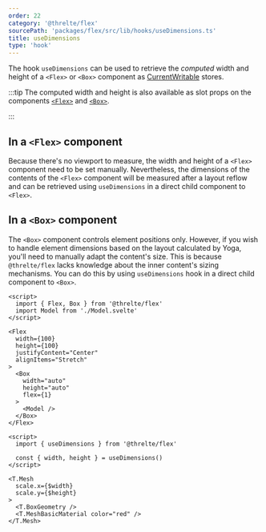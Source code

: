 ```yaml
---
order: 22
category: '@threlte/flex'
sourcePath: 'packages/flex/src/lib/hooks/useDimensions.ts'
title: useDimensions
type: 'hook'
---
```


The hook `useDimensions` can be used to retrieve the _computed_ width and
height of a `<Flex>` or `<Box>` component as
[CurrentWritable](https://threlte.xyz/docs/reference/core/utilities#currentwritable)
stores.

:::tip
The computed width and height is also available as slot props
on the components [`<Flex>`](/docs/reference/flex/flex#content-dimensions) and
[`<Box>`](/docs/reference/flex/box#content-sizing).

:::

## In a `<Flex>` component

Because there's no viewport to measure, the width and height of a `<Flex>`
component need to be set manually. Nevertheless, the dimensions of the
contents of the `<Flex>` component will be measured after a layout reflow and
can be retrieved using `useDimensions` in a direct child component to
`<Flex>`.

## In a `<Box>` component

The `<Box>` component controls element positions only. However, if you wish to
handle element dimensions based on the layout calculated by Yoga, you'll need to
manually adapt the content's size. This is because `@threlte/flex` lacks
knowledge about the inner content's sizing mechanisms. You can do this by using
`useDimensions` hook in a direct child component to `<Box>`.

```svelte title="Parent.svelte"
<script>
  import { Flex, Box } from '@threlte/flex'
  import Model from './Model.svelte'
</script>

<Flex
  width={100}
  height={100}
  justifyContent="Center"
  alignItems="Stretch"
>
  <Box
    width="auto"
    height="auto"
    flex={1}
  >
    <Model />
  </Box>
</Flex>
```

```svelte title="Model.svelte"
<script>
  import { useDimensions } from '@threlte/flex'

  const { width, height } = useDimensions()
</script>

<T.Mesh
  scale.x={$width}
  scale.y={$height}
>
  <T.BoxGeometry />
  <T.MeshBasicMaterial color="red" />
</T.Mesh>
```
